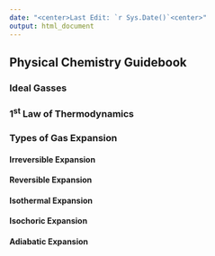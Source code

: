 ```yaml
---
date: "<center>Last Edit: `r Sys.Date()`<center>"
output: html_document
---
```

## Physical Chemistry Guidebook {.tabset .tabset-fade}
### Ideal Gasses
### 1^st^ Law of Thermodynamics
### Types of Gas Expansion {.tabset .tabset-fade}
#### Irreversible Expansion
#### Reversible Expansion
#### Isothermal Expansion
#### Isochoric Expansion
#### Adiabatic Expansion